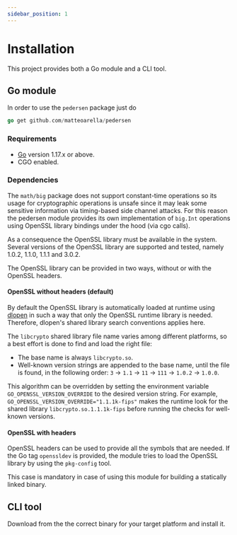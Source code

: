 ```yaml
---
sidebar_position: 1
---
```


# Installation

This project provides both a Go module and a CLI tool.

## Go module

In order to use the `pedersen` package just do

```go
go get github.com/matteoarella/pedersen
```

### Requirements

- [Go](https://go.dev/doc/install) version 1.17.x or above.
- CGO enabled.

### Dependencies

The `math/big` package does not support constant-time operations so its usage for cryptographic operations is unsafe 
since it may leak some sensitive information via timing-based side channel attacks.
For this reason the pedersen module provides its own implementation of `big.Int` operations using OpenSSL library
bindings under the hood (via cgo calls).

As a consequence the OpenSSL library must be available in the system.
Several versions of the OpenSSL library are supported and tested, namely 1.0.2, 1.1.0, 1.1.1 and 3.0.2.

The OpenSSL library can be provided in two ways, without or with the OpenSSL headers.

#### OpenSSL without headers (default)

By default the OpenSSL library is automatically loaded at runtime using [dlopen](https://man7.org/linux/man-pages/man3/dlopen.3.html)
in such a way that only the OpenSSL runtime library is needed.
Therefore, dlopen's shared library search conventions applies here.

The `libcrypto` shared library file name varies among different platforms, so a best effort is done to find and load the right file:

- The base name is always `libcrypto.so`.
- Well-known version strings are appended to the base name, until the file is found, in the following order:
`3` -> `1.1` -> `11` -> `111` -> `1.0.2` -> `1.0.0`.

This algorithm can be overridden by setting the environment variable `GO_OPENSSL_VERSION_OVERRIDE`
to the desired version string.
For example, `GO_OPENSSL_VERSION_OVERRIDE="1.1.1k-fips"` makes the runtime look for the shared library `libcrypto.so.1.1.1k-fips`
before running the checks for well-known versions.

#### OpenSSL with headers

OpenSSL headers can be used to provide all the symbols that are needed.
If the Go tag `openssldev` is provided, the module tries to load the OpenSSL library by using the `pkg-config` tool.

This case is mandatory in case of using this module for building a statically linked binary.

## CLI tool


Download from the <RepoUrl name="Releases page"/> the correct binary for your target platform and install it.


<BinariesTabs>
  <Platform value="macos" label="MacOS">
    <Variant value="macos-amd64" label="amd64" binary="pedersen-darwin-x86_64" default></Variant>
    <Variant value="macos-arm64" label="arm64" binary="pedersen-darwin-arm64"></Variant>
  </Platform>
  <Platform value="linux" label="Linux" default>
    <Variant value="linux-amd64" label="amd64" binary="pedersen-linux-x86_64" default></Variant>
    <Variant value="linux-aarch64" label="aarch64" binary="pedersen-linux-aarch64"></Variant>
    <Variant value="linux-armv6" label="arm/v6" binary="pedersen-linux-armv6"></Variant>
    <Variant value="linux-armv7" label="arm/v7" binary="pedersen-linux-armv7"></Variant>
    <Variant value="linux-ppc64le" label="ppc64le" binary="pedersen-linux-ppc64le"></Variant>
    <Variant value="linux-riscv64" label="riscv64" binary="pedersen-linux-riscv64"></Variant>
    <Variant value="linux-s390x" label="s390x" binary="pedersen-linux-s390x"></Variant>
  </Platform>
  <Platform value="windows" label="Windows">
    <Variant value="windows-amd64" label="amd64" binary="pedersen-windows-x86_64.exe" default></Variant>
  </Platform>
</BinariesTabs>
